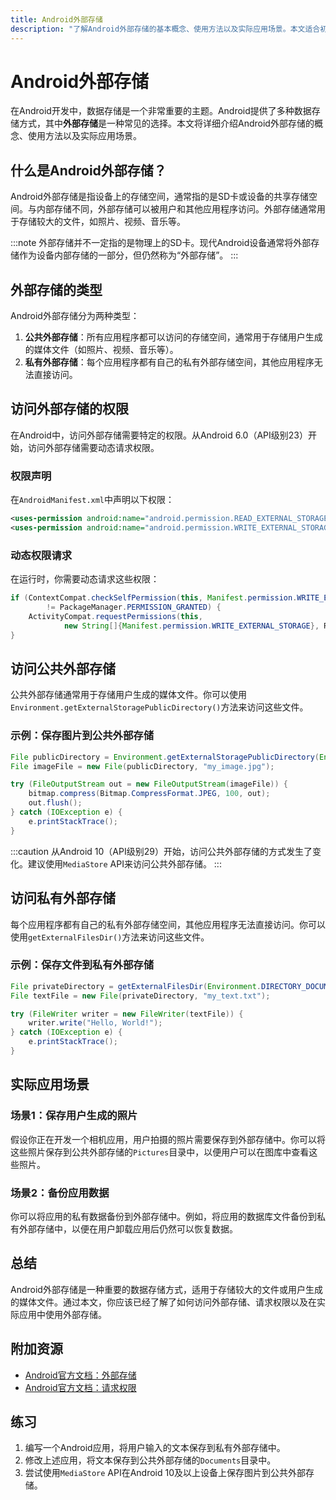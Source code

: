 ```yaml
---
title: Android外部存储
description: "了解Android外部存储的基本概念、使用方法以及实际应用场景。本文适合初学者，包含代码示例和详细解释。"
---
```


# Android外部存储

在Android开发中，数据存储是一个非常重要的主题。Android提供了多种数据存储方式，其中**外部存储**是一种常见的选择。本文将详细介绍Android外部存储的概念、使用方法以及实际应用场景。

## 什么是Android外部存储？

Android外部存储是指设备上的存储空间，通常指的是SD卡或设备的共享存储空间。与内部存储不同，外部存储可以被用户和其他应用程序访问。外部存储通常用于存储较大的文件，如照片、视频、音乐等。

:::note
外部存储并不一定指的是物理上的SD卡。现代Android设备通常将外部存储作为设备内部存储的一部分，但仍然称为“外部存储”。
:::

## 外部存储的类型

Android外部存储分为两种类型：

1. **公共外部存储**：所有应用程序都可以访问的存储空间，通常用于存储用户生成的媒体文件（如照片、视频、音乐等）。
2. **私有外部存储**：每个应用程序都有自己的私有外部存储空间，其他应用程序无法直接访问。

## 访问外部存储的权限

在Android中，访问外部存储需要特定的权限。从Android 6.0（API级别23）开始，访问外部存储需要动态请求权限。

### 权限声明

在`AndroidManifest.xml`中声明以下权限：

```xml
<uses-permission android:name="android.permission.READ_EXTERNAL_STORAGE" />
<uses-permission android:name="android.permission.WRITE_EXTERNAL_STORAGE" />
```

### 动态权限请求

在运行时，你需要动态请求这些权限：

```java
if (ContextCompat.checkSelfPermission(this, Manifest.permission.WRITE_EXTERNAL_STORAGE)
        != PackageManager.PERMISSION_GRANTED) {
    ActivityCompat.requestPermissions(this,
            new String[]{Manifest.permission.WRITE_EXTERNAL_STORAGE}, REQUEST_CODE);
}
```

## 访问公共外部存储

公共外部存储通常用于存储用户生成的媒体文件。你可以使用`Environment.getExternalStoragePublicDirectory()`方法来访问这些文件。

### 示例：保存图片到公共外部存储

```java
File publicDirectory = Environment.getExternalStoragePublicDirectory(Environment.DIRECTORY_PICTURES);
File imageFile = new File(publicDirectory, "my_image.jpg");

try (FileOutputStream out = new FileOutputStream(imageFile)) {
    bitmap.compress(Bitmap.CompressFormat.JPEG, 100, out);
    out.flush();
} catch (IOException e) {
    e.printStackTrace();
}
```

:::caution
从Android 10（API级别29）开始，访问公共外部存储的方式发生了变化。建议使用`MediaStore` API来访问公共外部存储。
:::

## 访问私有外部存储

每个应用程序都有自己的私有外部存储空间，其他应用程序无法直接访问。你可以使用`getExternalFilesDir()`方法来访问这些文件。

### 示例：保存文件到私有外部存储

```java
File privateDirectory = getExternalFilesDir(Environment.DIRECTORY_DOCUMENTS);
File textFile = new File(privateDirectory, "my_text.txt");

try (FileWriter writer = new FileWriter(textFile)) {
    writer.write("Hello, World!");
} catch (IOException e) {
    e.printStackTrace();
}
```

## 实际应用场景

### 场景1：保存用户生成的照片

假设你正在开发一个相机应用，用户拍摄的照片需要保存到外部存储中。你可以将这些照片保存到公共外部存储的`Pictures`目录中，以便用户可以在图库中查看这些照片。

### 场景2：备份应用数据

你可以将应用的私有数据备份到外部存储中。例如，将应用的数据库文件备份到私有外部存储中，以便在用户卸载应用后仍然可以恢复数据。

## 总结

Android外部存储是一种重要的数据存储方式，适用于存储较大的文件或用户生成的媒体文件。通过本文，你应该已经了解了如何访问外部存储、请求权限以及在实际应用中使用外部存储。

## 附加资源

- [Android官方文档：外部存储](https://developer.android.com/training/data-storage)
- [Android官方文档：请求权限](https://developer.android.com/training/permissions/requesting)

## 练习

1. 编写一个Android应用，将用户输入的文本保存到私有外部存储中。
2. 修改上述应用，将文本保存到公共外部存储的`Documents`目录中。
3. 尝试使用`MediaStore` API在Android 10及以上设备上保存图片到公共外部存储。
